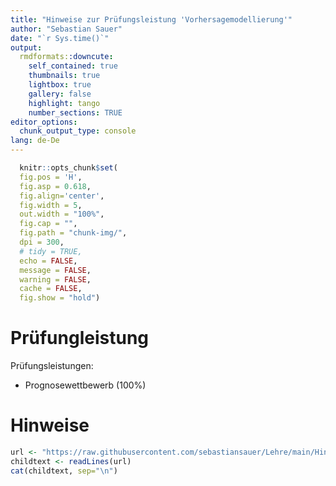 ```yaml
---
title: "Hinweise zur Prüfungsleistung 'Vorhersagemodellierung'"
author: "Sebastian Sauer"
date: "`r Sys.time()`"
output:
  rmdformats::downcute:
    self_contained: true
    thumbnails: true
    lightbox: true
    gallery: false
    highlight: tango
    number_sections: TRUE
editor_options: 
  chunk_output_type: console
lang: de-De
---
```



```r
  knitr::opts_chunk$set(
  fig.pos = 'H',
  fig.asp = 0.618,
  fig.align='center',
  fig.width = 5,
  out.width = "100%",
  fig.cap = "", 
  fig.path = "chunk-img/",
  dpi = 300,
  # tidy = TRUE,
  echo = FALSE,
  message = FALSE,
  warning = FALSE,
  cache = FALSE,
  fig.show = "hold")
```

# Prüfungleistung

Prüfungsleistungen:

- Prognosewettbewerb (100%)



# Hinweise



```r
url <- "https://raw.githubusercontent.com/sebastiansauer/Lehre/main/Hinweise/Hinweise-Pruefung-Prognosewettbewerb-child.Rmd"
childtext <- readLines(url)
cat(childtext, sep="\n")
```






